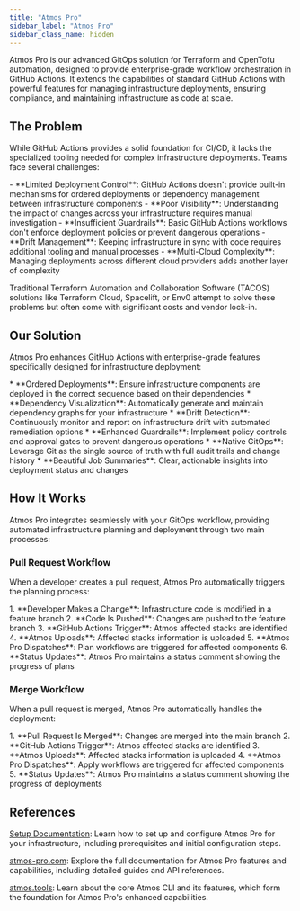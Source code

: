 ```yaml
---
title: "Atmos Pro"
sidebar_label: "Atmos Pro"
sidebar_class_name: hidden
---
```


<Intro>
  Atmos Pro is our advanced GitOps solution for Terraform and OpenTofu automation, designed to provide enterprise-grade workflow orchestration in GitHub Actions. It extends the capabilities of standard GitHub Actions with powerful features for managing infrastructure deployments, ensuring compliance, and maintaining infrastructure as code at scale.
</Intro>

## The Problem

While GitHub Actions provides a solid foundation for CI/CD, it lacks the specialized tooling needed for complex infrastructure deployments. Teams face several challenges:

<Steps>
- **Limited Deployment Control**: GitHub Actions doesn't provide built-in mechanisms for ordered deployments or dependency management between infrastructure components
- **Poor Visibility**: Understanding the impact of changes across your infrastructure requires manual investigation
- **Insufficient Guardrails**: Basic GitHub Actions workflows don't enforce deployment policies or prevent dangerous operations
- **Drift Management**: Keeping infrastructure in sync with code requires additional tooling and manual processes
- **Multi-Cloud Complexity**: Managing deployments across different cloud providers adds another layer of complexity
</Steps>

Traditional Terraform Automation and Collaboration Software (TACOS) solutions like Terraform Cloud, Spacelift, or Env0 attempt to solve these problems but often come with significant costs and vendor lock-in.

## Our Solution

Atmos Pro enhances GitHub Actions with enterprise-grade features specifically designed for infrastructure deployment:

<Steps>
* **Ordered Deployments**: Ensure infrastructure components are deployed in the correct sequence based on their dependencies
* **Dependency Visualization**: Automatically generate and maintain dependency graphs for your infrastructure
* **Drift Detection**: Continuously monitor and report on infrastructure drift with automated remediation options
* **Enhanced Guardrails**: Implement policy controls and approval gates to prevent dangerous operations
* **Native GitOps**: Leverage Git as the single source of truth with full audit trails and change history
* **Beautiful Job Summaries**: Clear, actionable insights into deployment status and changes
</Steps>

## How It Works

Atmos Pro integrates seamlessly with your GitOps workflow, providing automated infrastructure planning and deployment through two main processes:

### Pull Request Workflow

When a developer creates a pull request, Atmos Pro automatically triggers the planning process:

<Steps>
1. **Developer Makes a Change**: Infrastructure code is modified in a feature branch
2. **Code Is Pushed**: Changes are pushed to the feature branch
3. **GitHub Actions Trigger**: Atmos affected stacks are identified
4. **Atmos Uploads**: Affected stacks information is uploaded
5. **Atmos Pro Dispatches**: Plan workflows are triggered for affected components
6. **Status Updates**: Atmos Pro maintains a status comment showing the progress of plans
</Steps>

### Merge Workflow

When a pull request is merged, Atmos Pro automatically handles the deployment:

<Steps>
1. **Pull Request Is Merged**: Changes are merged into the main branch
2. **GitHub Actions Trigger**: Atmos affected stacks are identified
3. **Atmos Uploads**: Affected stacks information is uploaded
4. **Atmos Pro Dispatches**: Apply workflows are triggered for affected components
5. **Status Updates**: Atmos Pro maintains a status comment showing the progress of deployments
</Steps>

## References

[Setup Documentation](/layers/atmos-pro/setup): Learn how to set up and configure Atmos Pro for your infrastructure, including prerequisites and initial configuration steps.

[atmos-pro.com](https://www.atmos-pro.com): Explore the full documentation for Atmos Pro features and capabilities, including detailed guides and API references.

[atmos.tools](https://www.atmos.tools): Learn about the core Atmos CLI and its features, which form the foundation for Atmos Pro's enhanced capabilities.